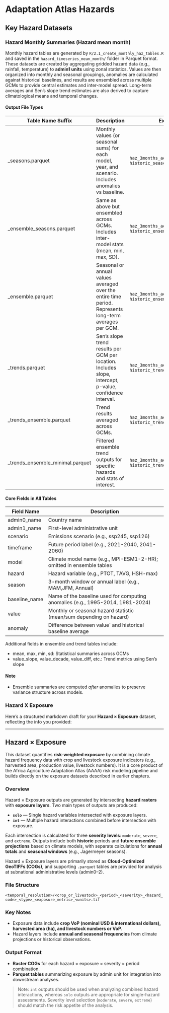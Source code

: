 # Adaptation Atlas Hazards

## Key Hazard Datasets

### Hazard Monthly Summaries (Hazard mean month)

Monthly hazard tables are generated by `R/2.1_create_monthly_haz_tables.R` and
saved in the `hazard_timeseries_mean_month/` folder in Parquet format. These
datasets are created by aggregating gridded hazard data (e.g., rainfall,
temperature) to **admin1 units** using zonal statistics. Values are then
organized into monthly and seasonal groupings, anomalies are calculated against
historical baselines, and results are ensembled across multiple GCMs to provide
central estimates and inter-model spread. Long-term averages and Sen’s slope
trend estimates are also derived to capture climatological means and temporal
changes.

#### Output File Types

| Table Name Suffix                | Description                                                                                              | Example Filename                                                                   |
| -------------------------------- | -------------------------------------------------------------------------------------------------------- | ---------------------------------------------------------------------------------- |
| _seasons.parquet                 | Monthly values (or seasonal sums) for each model, year, and scenario. Includes anomalies vs baseline.    | `haz_3months_adm_mean_2061-2080_anomaly-historic_seasons.parquet`                  |
| _ensemble_seasons.parquet        | Same as above but ensembled across GCMs. Includes inter-model stats (mean, min, max, SD).                | `haz_3months_adm_mean_2061-2080_anomaly-historic_ensemble_seasons.parquet`         |
| _ensemble.parquet                | Seasonal or annual values averaged over the entire time period. Represents long-term averages per GCM.   | `haz_3months_adm_mean_2061-2080_anomaly-historic_ensemble.parquet`                 |
| _trends.parquet                  | Sen’s slope trend results per GCM per location. Includes slope, intercept, p-value, confidence interval. | `haz_3months_adm_mean_2061-2080_anomaly-historic_trends.parquet`                   |
| _trends_ensemble.parquet         | Trend results averaged across GCMs.                                                                      | `haz_3months_adm_mean_2061-2080_anomaly-historic_trends_ensemble.parquet`          |
| _trends_ensemble_minimal.parquet | Filtered ensemble trend outputs for specific hazards and stats of interest.                              | `haz_3months_adm_mean_r2061-2080_anomaly-historic_trends_ensemble_minimal.parquet` |

#### Core Fields in All Tables

| Field Name    | Description                                                                    |
| ------------- | ------------------------------------------------------------------------------ |
| admin0_name   | Country name                                                                   |
| admin1_name   | First-level administrative unit                                                |
| scenario      | Emissions scenario (e.g., ssp245, ssp126)                                      |
| timeframe     | Future period label (e.g., 2021-2040, 2041-2060)                               |
| model         | Climate model name (e.g., MPI-ESM1-2-HR); omitted in ensemble tables           |
| hazard        | Hazard variable (e.g., PTOT, TAVG, HSH-max)                                    |
| season        | 3-month window or annual label (e.g., MAM,JFM, Annual)                         |
| baseline_name | Name of the baseline used for computing anomalies (e.g., 1995-2014, 1981-2024) |
| value         | Monthly or seasonal hazard statistic (mean/sum depending on hazard)            |
| anomaly       | Difference between value` and historical baseline average                      |

Additional fields in ensemble and trend tables include:

- mean, max, min, sd: Statistical summaries across GCMs
- value_slope, value_decade, value_diff, etc.: Trend metrics using Sen’s slope

#### Note

- Ensemble summaries are computed _after_ anomalies to preserve variance
  structure across models.

### Hazard X Exposure

Here’s a structured markdown draft for your **Hazard × Exposure** dataset,
reflecting the info you provided:

---

## Hazard × Exposure

This dataset quantifies **risk-weighted exposure** by combining climate hazard
frequency data with crop and livestock exposure indicators (e.g., harvested
area, production value, livestock numbers). It is a core product of the Africa
Agriculture Adaptation Atlas (AAAA) risk modeling pipeline and builds directly
on the exposure datasets described in earlier chapters.

### Overview

Hazard × Exposure outputs are generated by intersecting **hazard rasters** with
**exposure layers**. Two main types of outputs are produced:

- **`solo`** — Single hazard variables intersected with exposure layers.
- **`int`** — Multiple hazard interactions combined before intersection with
  exposure.

Each intersection is calculated for three **severity levels**: `moderate`,
`severe`, and `extreme`. Outputs include both **historic** periods and **future
ensemble projections** based on climate models, with separate calculations for
**annual totals** and **seasonal windows** (e.g., Jagermeyer seasons).

Hazard × Exposure layers are primarily stored as **Cloud-Optimized GeoTIFFs
(COGs)**, and supporting `.parquet` tables are provided for analysis at
subnational administrative levels (admin0–2).

### File Structure

`<temporal_resolution>/<crop_or_livestock>_<period>_<severity>_<hazard_code>_<type>_<exposure_metric>_<units>.tif`

### Key Notes

- Exposure data include **crop VoP (nominal USD & international dollars),
  harvested area (ha), and livestock numbers or VoP**.
- Hazard layers include **annual and seasonal frequencies** from climate
  projections or historical observations.

### Output Format

- **Raster COGs** for each hazard × exposure × severity × period combination.
- **Parquet tables** summarizing exposure by admin unit for integration into
  downstream analyses.

> Note: `int` outputs should be used when analyzing combined hazard
> interactions, whereas `solo` outputs are appropriate for single-hazard
> assessments. Severity level selection (`moderate`, `severe`, `extreme`) should
> match the risk appetite of the analysis.
